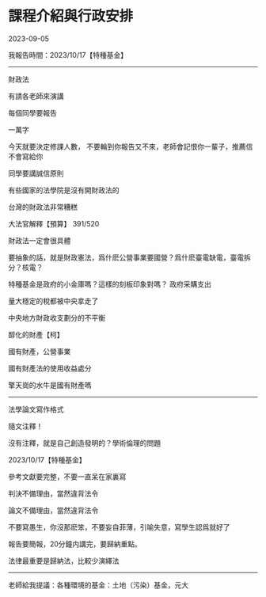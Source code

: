 # 課程介紹與行政安排 {-}

2023-09-05

我報告時間：2023/10/17【特種基金】

---

財政法

有請各老師來演講

每個同學要報告

一萬字

今天就要決定修課人數，
不要輪到你報告又不來，老師會記恨你一輩子，推薦信不會寫給你

同學要講誠信原則

有些國家的法學院是沒有開財政法的

台灣的財政法非常糟糕


大法官解釋【預算】
391/520

財政法一定會很具體

要抽象的話，就是財政憲法，爲什麽公營事業要國營？爲什麽臺電缺電，臺電拆分？核電？

特種基金是政府的小金庫嗎？這樣的刻板印象對嗎？
政府采購支出

量大穩定的稅都被中央拿走了

中央地方財政收支劃分的不平衡


醇化的財產【柯】

國有財產，公營事業

國有財產法的使用收益處分

擎天崗的水牛是國有財產嗎

---

法學論文寫作格式

隨文注釋！

沒有注釋，就是自己創造發明的？學術倫理的問題

2023/10/17【特種基金】

參考文獻要完整，不要一直呆在家裏寫

判決不備理由，當然違背法令

論文不備理由，當然違背法令

不要寫愚生，你沒那麽笨，不要妄自菲薄，引喻失意，寫學生認爲就好了


報告要簡報，20分鐘内講完，要歸納重點。

法律最重要是歸納法，比較少演繹法

---

老師給我提議：各種環境的基金：土地（污染）基金，元大


